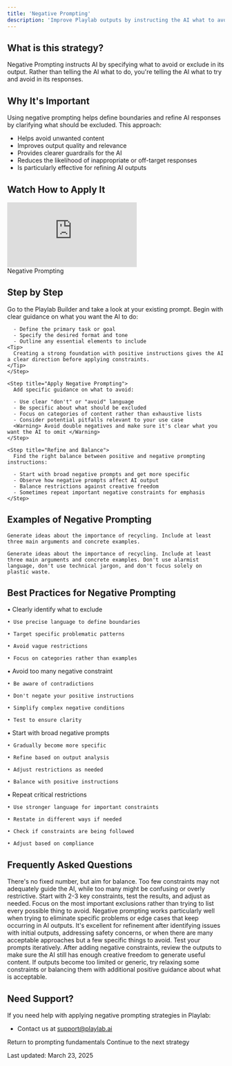 ```yaml
---
title: 'Negative Prompting'
description: 'Improve Playlab outputs by instructing the AI what to avoid or exclude'
---
```


## <Icon icon="circle-question" size="24" className="inline-block align-text-bottom" /> What is this strategy?

Negative Prompting instructs AI by specifying what to avoid or exclude in its output. Rather than telling the AI what to do, you're telling the AI what to try and avoid in its responses.

## <Icon icon="lightbulb" size="24" className="inline-block align-text-bottom" /> Why It's Important

Using negative prompting helps define boundaries and refine AI responses by clarifying what should be excluded. This approach:

* Helps avoid unwanted content
* Improves output quality and relevance
* Provides clearer guardrails for the AI
* Reduces the likelihood of inappropriate or off-target responses
* Is particularly effective for refining AI outputs

## <Icon icon="video" size="24" className="inline-block align-text-bottom" /> Watch How to Apply It
<Frame>
  <iframe 
    src="https://www.loom.com/embed/55e03c461fd34031808b6474a09c9b74"
    frameborder="0" 
    webkitallowfullscreen 
    mozallowfullscreen 
    allowfullscreen 
    style={{ width: "100%", height: "400px" }}
  ></iframe>
  <figcaption>Negative Prompting</figcaption>
</Frame>

## <Icon icon="stairs" size="24" className="inline-block align-text-bottom" /> Step by Step

<Steps>
    <Step title="Go to the Playlab Builder">
      Go to the Playlab Builder and take a look at your existing prompt.
    </Step>
    <Step title="Start with a Positive Instruction">
      Begin with clear guidance on what you want the AI to do:
      
      - Define the primary task or goal
      - Specify the desired format and tone
      - Outline any essential elements to include
    <Tip>
      Creating a strong foundation with positive instructions gives the AI a clear direction before applying constraints.
    </Tip>
    </Step>
    
    <Step title="Apply Negative Prompting">
      Add specific guidance on what to avoid:
      
      - Use clear "don't" or "avoid" language
      - Be specific about what should be excluded
      - Focus on categories of content rather than exhaustive lists
      - Consider potential pitfalls relevant to your use case
      <Warning> Avoid double negatives and make sure it's clear what you want the AI to omit </Warning>
    </Step>
    
    <Step title="Refine and Balance">
      Find the right balance between positive and negative prompting instructions:
      
      - Start with broad negative prompts and get more specific
      - Observe how negative prompts affect AI output
      - Balance restrictions against creative freedom
      - Sometimes repeat important negative constraints for emphasis
    </Step>
</Steps>

## <Icon icon="pen-to-square" size="24" className="inline-block align-text-bottom" /> Examples of Negative Prompting

<CardGroup cols={2}>
  <Card title="Weak Prompt" icon="circle-minus" color="#f44336">

    Generate ideas about the importance of recycling. Include at least three main arguments and concrete examples.
  </Card>
  <Card title="Better Prompt" icon="check" color="#4CAF50">

    Generate ideas about the importance of recycling. Include at least three main arguments and concrete examples. Don't use alarmist language, don't use technical jargon, and don't focus solely on plastic waste.
  </Card>
</CardGroup>

## <Icon icon="binoculars" size="24" className="inline-block align-text-bottom" /> Best Practices for Negative Prompting
      
<CardGroup cols={2}>
  <Card title="Be Specific" icon="bullseye" color="#4CAF50">
    • Clearly identify what to exclude
    
    • Use precise language to define boundaries
    
    • Target specific problematic patterns
    
    • Avoid vague restrictions
    
    • Focus on categories rather than examples
  </Card>
  <Card title="Watch for Double Negatives" icon="triangle-exclamation" color="#2196F3">
    • Avoid too many negative constraint
    
    • Be aware of contradictions
    
    • Don't negate your positive instructions
    
    • Simplify complex negative conditions
    
    • Test to ensure clarity
  </Card>
  <Card title="Apply the Funnel Approach" icon="filter" color="#FF9800">
    • Start with broad negative prompts
    
    • Gradually become more specific
    
    • Refine based on output analysis
    
    • Adjust restrictions as needed
    
    • Balance with positive instructions
  </Card>
  <Card title="Enforce When Necessary" icon="shield" color="#9C27B0">
    • Repeat critical restrictions
    
    • Use stronger language for important constraints
    
    • Restate in different ways if needed
    
    • Check if constraints are being followed
    
    • Adjust based on compliance
  </Card>
</CardGroup>

## <Icon icon="circle-question" size="24" className="inline-block align-text-bottom" /> Frequently Asked Questions

<Accordion title="How many negative constraints should I include?">
  There's no fixed number, but aim for balance. Too few constraints may not adequately guide the AI, while too many might be confusing or overly restrictive. Start with 2-3 key constraints, test the results, and adjust as needed. Focus on the most important exclusions rather than trying to list every possible thing to avoid.
</Accordion>

<Accordion title="When is negative prompting more effective than positive instructions?">
  Negative prompting works particularly well when trying to eliminate specific problems or edge cases that keep occurring in AI outputs. It's excellent for refinement after identifying issues with initial outputs, addressing safety concerns, or when there are many acceptable approaches but a few specific things to avoid.
</Accordion>

<Accordion title="How do I ensure my negative prompts don't accidentally restrict too much?">
  Test your prompts iteratively. After adding negative constraints, review the outputs to make sure the AI still has enough creative freedom to generate useful content. If outputs become too limited or generic, try relaxing some constraints or balancing them with additional positive guidance about what is acceptable.
</Accordion>

## <Icon icon="bullhorn" size="24" className="inline-block align-text-bottom" /> Need Support?

If you need help with applying negative prompting strategies in Playlab:

* Contact us at [support@playlab.ai](mailto:support@playlab.ai)


<CardGroup className="mt-12 mb-8">
  <Card title="Back to Prompting Basics" icon="arrow-left" href="/prompting/basics" iconType="duotone">
    Return to prompting fundamentals
  </Card>
  <Card title="Less is More" icon="arrow-right" href="/prompting/basic/less is more" iconType="duotone">
    Continue to the next strategy
  </Card>
</CardGroup>

Last updated: March 23, 2025